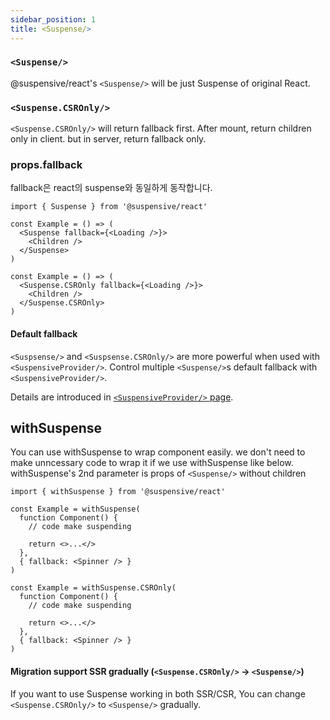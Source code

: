 ```yaml
---
sidebar_position: 1
title: <Suspense/>
---
```


### `<Suspense/>`

@suspensive/react's `<Suspense/>` will be just Suspense of original React.

### `<Suspense.CSROnly/>`

`<Suspense.CSROnly/>` will return fallback first. After mount, return children only in client. but in server, return fallback only.

### props.fallback

fallback은 react의 suspense와 동일하게 동작합니다.

```tsx
import { Suspense } from '@suspensive/react'

const Example = () => (
  <Suspense fallback={<Loading />}>
    <Children />
  </Suspense>
)

const Example = () => (
  <Suspense.CSROnly fallback={<Loading />}>
    <Children />
  </Suspense.CSROnly>
)
```

#### Default fallback

`<Suspsense/>` and `<Suspsense.CSROnly/>` are more powerful when used with `<SuspensiveProvider/>`.
Control multiple `<Suspense/>`s default fallback with `<SuspensiveProvider/>`.

Details are introduced in [`<SuspensiveProvider/>` page](./SuspensiveProvider.i18n).

## withSuspense

You can use withSuspense to wrap component easily.
we don't need to make unncessary code to wrap it if we use withSuspense like below.
withSuspense's 2nd parameter is props of `<Suspense/>` without children

```tsx
import { withSuspense } from '@suspensive/react'

const Example = withSuspense(
  function Component() {
    // code make suspending

    return <>...</>
  },
  { fallback: <Spinner /> }
)

const Example = withSuspense.CSROnly(
  function Component() {
    // code make suspending

    return <>...</>
  },
  { fallback: <Spinner /> }
)
```

#### Migration support SSR gradually (`<Suspense.CSROnly/>` -> `<Suspense/>`)

If you want to use Suspense working in both SSR/CSR, You can change `<Suspense.CSROnly/>` to `<Suspense/>` gradually.
